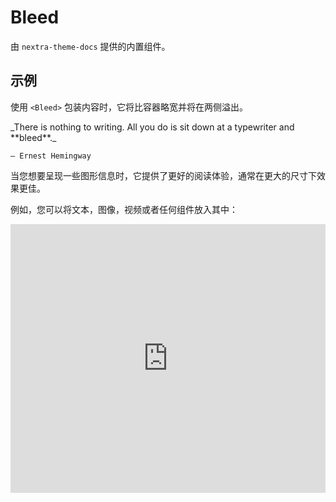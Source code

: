 # Bleed

由 `nextra-theme-docs` 提供的内置组件。

## 示例


使用 `<Bleed>` 包装内容时，它将比容器略宽并将在两侧溢出。

<Bleed>
  <div style={{ border: '1px solid #888', padding: '4rem 2.5rem', textAlign: 'center' }}>
    _There is nothing to writing. All you do is sit down at a typewriter and **bleed**._

    — Ernest Hemingway

  </div>
</Bleed>

当您想要呈现一些图形信息时，它提供了更好的阅读体验，通常在更大的尺寸下效果更佳。

例如，您可以将文本，图像，视频或者任何组件放入其中：

<Bleed>
  <iframe
    width="100%"
    height="430"
    src="https://www.youtube.com/embed/3hccXiXI0u8"
    frameborder="0"
    allow="accelerometer; autoplay; clipboard-write; encrypted-media; gyroscope; picture-in-picture"
    allowfullscreen
  />
</Bleed>

您甚至可以使用 `<Bleed full>` 使其完全铺开显示：

<Bleed full>
  ![Landscape](https://source.unsplash.com/eaxwP9J_V6s/1600x398)
</Bleed>

## 用法

```mdx
import Bleed from 'nextra-theme-docs/bleed'

<Bleed>Hey, I can use **Markdown** syntax here.</Bleed>

<Bleed full>
  ![Landscape](https://source.unsplash.com/eaxwP9J_V6s/1600x398)
</Bleed>

<Bleed full>
  <iframe
    src="https://codesandbox.io/embed/swr-states-4une7"
    width="100%"
    height="500px"
    title="SWR-States"
  ></iframe>
</Bleed>
```
